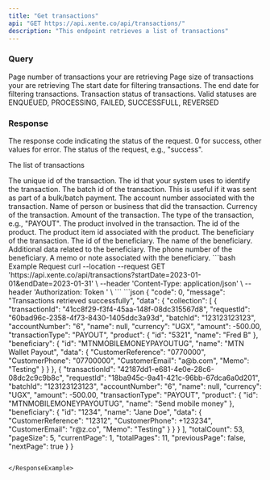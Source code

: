 ```yaml
---
title: "Get transactions"
api: "GET https://api.xente.co/api/transactions/"
description: "This endpoint retrieves a list of transactions"
---
```


### Query
<ParamField path="pageNumber" type="int">
  Page number of transactions your are retrieving 
</ParamField>
<ParamField path="pageSize" type="int">
  Page size of transactions your are retrieving 
</ParamField>
<ParamField path="earlierDate" type="string">
  The start date for filtering transactions.
</ParamField>
<ParamField path="laterDate" type="string">
  The end date for filtering transactions.
</ParamField>
<ParamField path="transactionStatus" type="string">
  Transaction status of transactions. Valid statuses are ENQUEUED, PROCESSING, FAILED, SUCCESSFULL, REVERSED
</ParamField>

### Response

<ResponseField name="code" type="number">
  The response code indicating the status of the request. 0 for success, other values for error.
</ResponseField>

<ResponseField name="status" type="string">
  The status of the request, e.g., "success".
</ResponseField>

<ResponseField name="data" type="array">

The list of transactions

<Expandable title="Toggle array">

<ResponseField name="transactionId" type="string">
  The unique id of the transaction.
</ResponseField>

<ResponseField name="requestId" type="string">
  The id that your system uses to identify the transaction.
</ResponseField>

<ResponseField name="batchId" type="string">
  The batch id of the transaction. This is useful if it was sent as part of a bulk/batch payment.
</ResponseField>

<ResponseField name="accountNumber" type="string">
  The account number associated with the transaction.
</ResponseField>

<ResponseField name="name" type="string">
  Name of person or business that did the transaction.
</ResponseField>

<ResponseField name="currency" type="string">
  Currency of the transaction.
</ResponseField>

<ResponseField name="amount" type="number">
  Amount of the transaction.
</ResponseField>

<ResponseField name="transactionType" type="string">
  The type of the transaction, e.g., "PAYOUT".
</ResponseField>

<ResponseField name="product" type="object">
  The product involved in the transaction.
  <Expandable title="Toggle object">
    <ResponseField name="id" type="string">
      The id of the product.
    </ResponseField>
    <ResponseField name="productItemId" type="string">
      The product item id associated with the product.
    </ResponseField>
  </Expandable>
</ResponseField>

<ResponseField name="beneficiary" type="object">
  The beneficiary of the transaction.
  <Expandable title="Toggle object">
    <ResponseField name="id" type="string">
      The id of the beneficiary.
    </ResponseField>
    <ResponseField name="name" type="string">
      The name of the beneficiary.
    </ResponseField>
    <ResponseField name="data" type="object">
      Additional data related to the beneficiary.
      <Expandable title="Toggle object">
        <ResponseField name="PhoneNumber" type="string">
          The phone number of the beneficiary.
        </ResponseField>
        <ResponseField name="memo" type="string">
          A memo or note associated with the beneficiary.
        </ResponseField>
      </Expandable>
    </ResponseField>
  </Expandable>
</ResponseField>
</Expandable>
</ResponseField>
<RequestExample>
```bash Example Request
curl --location --request GET 'https://api.xente.co/api/transactions?startDate=2023-01-01&endDate=2023-01-31' \
--header 'Content-Type: application/json' \
--header 'Authorization: Token <token>' \
```
</RequestExample>

<ResponseExample>
```json
{
    "code": 0,
    "message": "Transactions retrieved successfully",
    "data": {
        "collection": [
            {
                "transactionId": "41cc8f29-f3f4-45aa-148f-08dc315567d8",
                "requestId": "60bad96c-2358-4f73-8430-1405ddc3a93d",
                "batchId": "123123123123",
                "accountNumber": "6",
                "name": null,
                "currency": "UGX",
                "amount": -500.00,
                "transactionType": "PAYOUT",
                "product": {
                    "id": "5321",
                    "name": "Fred B"
                },
                "beneficiary": {
                    "id": "MTNMOBILEMONEYPAYOUTUG",
                    "name": "MTN Wallet Payout",
                    "data": {
                        "CustomerReference": "0770000",
                        "CustomerPhone": "07700000",
                        "CustomerEmail": "a@b.com",
                        "Memo": "Testing"
                    }
                }
            },
            {
                "transactionId": "42187dd1-e681-4e0e-28c6-08dc2c9c9b8c",
                "requestId": "18ba945c-9a41-421c-96bb-67dca6a0d201",
                "batchId": "123123123123",
                "accountNumber": "6",
                "name": null,
                "currency": "UGX",
                "amount": -500.00,
                "transactionType": "PAYOUT",
                "product": {
                    "id": "MTNMOBILEMONEYPAYOUTUG",
                    "name": "Send mobile money"
                },
                "beneficiary": {
                    "id": "1234",
                    "name": "Jane Doe",
                    "data": {
                        "CustomerReference": "12312",
                        "CustomerPhone": +123234",
                        "CustomerEmail": "r@z.co",
                        "Memo": "Testing"
                    }
                }
            }
        ],
        "totalCount": 53,
        "pageSize": 5,
        "currentPage": 1,
        "totalPages": 11,
        "previousPage": false,
        "nextPage": true
    }
}

```

</ResponseExample>